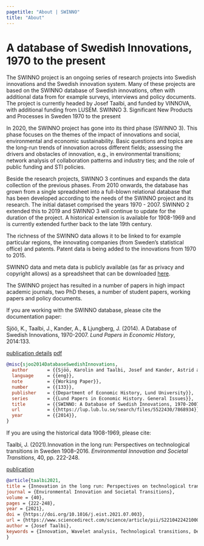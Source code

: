 ```yaml
---
pagetitle: "About | SWINNO"
title: "About"
---
```


# A database of Swedish Innovations, 1970 to the present

The SWINNO project is an ongoing series of research projects into Swedish innovations and the Swedish innovation system. Many of these projects are based on the SWINNO database of Swedish innovations, often with additional data from for example surveys, interviews and policy documents. The project is currently headed by Josef Taalbi, and funded by VINNOVA, with additional funding from LUSEM.
SWINNO 3. Significant New Products and Processes in Sweden 1970 to the present

In 2020, the SWINNO project has gone into its third phase (SWINNO 3). This phase focuses on the themes of the impact of innovations and social, environmental and economic sustainability. Basic questions and topics are the long-run trends of innovation across different fields; assessing the drivers and obstacles of innovation, e.g., in environmental transitions; network analysis of collaboration patterns and industry ties; and the role of public funding and STI policies.

Beside the research projects, SWINNO 3 continues and expands the data collection of the previous phases. From 2010 onwards, the database has grown from a single spreadsheet into a full-blown relational database that has been developed according to the needs of the SWINNO project and its research. The initial dataset comprised the years 1970 - 2007. SWINNO 2 extended this to 2019 and SWINNO 3 will continue to update for the duration of the project. A historical extension is available for 1908-1969 and is currently extended  further back to the late 19th century.

The richness of the SWINNO data allows it to be linked to for example particular regions, the innovating companies (from Sweden's statistical office) and patents. Patent data is being added to the innovations from 1970 to 2015.

SWINNO data and meta data is publicly available (as far as privacy and copyright allows) as a spreadsheet that can be downloaded [here](https://www.lusem.lu.se/economic-history/databases/swinno){target="_blank"}.

The SWINNO project has resulted in a number of papers in high impact academic journals, two PhD theses, a number of student papers, working papers and policy documents. 

If you are working with the SWINNO database, please cite the documentation paper:

Sjöö, K., Taalbi, J., Kander, A., & Ljungberg, J. (2014). A Database of Swedish Innovations, 1970-2007. *Lund Papers in Economic History*, 2014:133.


[publication details](https://lup.lub.lu.se/search/publication/7868921){target="_blank"} [pdf](https://lucris.lub.lu.se/ws/portalfiles/portal/5522430/7868934){target="_blank"}


```bibtex
@misc{sjoo2014DatabaseSwedishInnovations,
  author       = {{Sjöö, Karolin and Taalbi, Josef and Kander, Astrid and Ljungberg, Jonas}},
  language     = {{eng}},
  note         = {{Working Paper}},
  number       = {{133}},
  publisher    = {{Department of Economic History, Lund University}},
  series       = {{Lund Papers in Economic History. General Issues}},
  title        = {{SWINNO: A Database of Swedish Innovations, 1970-2007}},
  url          = {{https://lup.lub.lu.se/search/files/5522430/7868934}},
  year         = {{2014}},
}

```

If you are using the historical data 1908-1969, please cite:

Taalbi, J. (2021).Innovation in the long run: Perspectives on technological transitions in Sweden 1908–2016. *Environmental Innovation and Societal Transitions*, 40, pp. 222-248.

[publication](https://doi.org/10.1016/j.eist.2021.07.003){target="_blank"} 


```bibtex
@article{taalbi2021,
title = {Innovation in the long run: Perspectives on technological transitions in Sweden 1908–2016},
journal = {Environmental Innovation and Societal Transitions},
volume = {40},
pages = {222-248},
year = {2021},
doi = {https://doi.org/10.1016/j.eist.2021.07.003},
url = {https://www.sciencedirect.com/science/article/pii/S2210422421000502},
author = {Josef Taalbi},
keywords = {Innovation, Wavelet analysis, Technological transitions, Development blocks},
}
```
